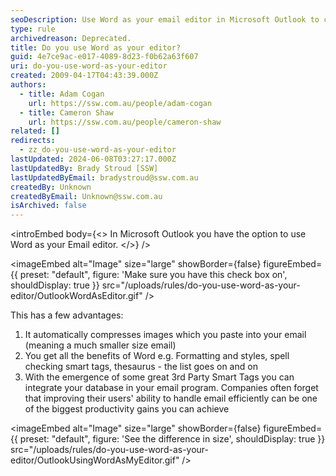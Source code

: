```yaml
---
seoDescription: Use Word as your email editor in Microsoft Outlook to compress images, access advanced formatting and spell checking features.
type: rule
archivedreason: Deprecated.
title: Do you use Word as your editor?
guid: 4e7ce9ac-e017-4089-8d23-f0b62a63f607
uri: do-you-use-word-as-your-editor
created: 2009-04-17T04:43:39.000Z
authors:
  - title: Adam Cogan
    url: https://ssw.com.au/people/adam-cogan
  - title: Cameron Shaw
    url: https://ssw.com.au/people/cameron-shaw
related: []
redirects:
  - zz_do-you-use-word-as-your-editor
lastUpdated: 2024-06-08T03:27:17.000Z
lastUpdatedBy: Brady Stroud [SSW]
lastUpdatedByEmail: bradystroud@ssw.com.au
createdBy: Unknown
createdByEmail: Unknown@ssw.com.au
isArchived: false
---
```


<introEmbed
  body={<>
In Microsoft Outlook you have the option to use Word as your Email editor.
  </>}
/>

<imageEmbed
  alt="Image"
  size="large"
  showBorder={false}
  figureEmbed={{
    preset: "default",
    figure: 'Make sure you have this check box on',
    shouldDisplay: true
  }}
  src="/uploads/rules/do-you-use-word-as-your-editor/OutlookWordAsEditor.gif"
/>

This has a few advantages:

1. It automatically compresses images which you paste into your email (meaning a much smaller size email)
2. You get all the benefits of Word e.g. Formatting and styles, spell checking smart tags, thesaurus - the list goes on and on
3. With the emergence of some great 3rd Party Smart Tags you can integrate your database in your email program. Companies often forget that improving their users' ability to handle email efficiently can be one of the biggest productivity gains you can achieve


<imageEmbed
  alt="Image"
  size="large"
  showBorder={false}
  figureEmbed={{
    preset: "default",
    figure: 'See the difference in size',
    shouldDisplay: true
  }}
  src="/uploads/rules/do-you-use-word-as-your-editor/OutlookUsingWordAsMyEditor.gif"
/>
